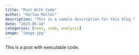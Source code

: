 ```yaml
---
title: "Post With Code"
author: "Harlow Malloc"
description: "This is a sample description for this blog."
date: "2023-05-14"
categories: [news, code, analysis]
image: "image.jpg"
---
```


This is a post with executable code.
